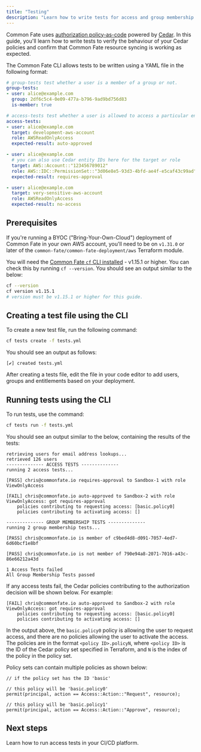 ```yaml
---
title: "Testing"
description: "Learn how to write tests for access and group membership."
---
```


Common Fate uses [authorization policy-as-code](/authz/introduction) powered by [Cedar](https://www.cedarpolicy.com/). In this guide, you'll learn how to write tests to verify the behaviour of your Cedar policies and confirm that Common Fate resource syncing is working as expected.

The Common Fate CLI allows tests to be written using a YAML file in the following format:

```yaml
# group-tests test whether a user is a member of a group or not.
group-tests:
- user: alice@example.com
  group: 2df6c5c4-0e09-477a-b796-9ad9bd756d83
  is-member: true

# access-tests test whether a user is allowed to access a particular entitlement or not.
access-tests:
- user: alice@example.com
  target: development-aws-account
  role: AWSReadOnlyAccess
  expected-result: auto-approved

- user: alice@example.com
  # you can also use Cedar entity IDs here for the target or role
  target: AWS::Account::"123456789012"
  role: AWS::IDC::PermissionSet::"3d06e8e5-93d3-4bfd-ae4f-e5caf43c99ad"
  expected-result: requires-approval

- user: alice@example.com
  target: very-sensitive-aws-account
  role: AWSReadOnlyAccess
  expected-result: no-access
```

## Prerequisites

If you're running a BYOC ("Bring-Your-Own-Cloud") deployment of Common Fate in your own AWS account, you'll need to be on `v1.31.0` or later of the `common-fate/common-fate-deployment/aws` Terraform module.

You will need the [Common Fate `cf` CLI installed](/user-guide/cli/quickstart) - v1.15.1 or higher. You can check this by running `cf --version`. You should see an output similar to the below:

```bash
cf --version
cf version v1.15.1
# version must be v1.15.1 or higher for this guide.
```

## Creating a test file using the CLI

To create a new test file, run the following command:

```bash
cf tests create -f tests.yml
```

You should see an output as follows:

```
[✔] created tests.yml
```

After creating a tests file, edit the file in your code editor to add users, groups and entitlements based on your deployment.

## Running tests using the CLI

To run tests, use the command:

```bash
cf tests run -f tests.yml
```

You should see an output similar to the below, containing the results of the tests:

```
retrieving users for email address lookups...
retrieved 126 users
-------------- ACCESS TESTS --------------
running 2 access tests...

[PASS] chris@commonfate.io requires-approval to Sandbox-1 with role ViewOnlyAccess

[FAIL] chris@commonfate.io auto-approved to Sandbox-2 with role ViewOnlyAccess: got requires-approval
	policies contributing to requesting access: [basic.policy0]
	policies contributing to activating access: []

-------------- GROUP MEMBERSHIP TESTS --------------
running 2 group membership tests...

[PASS] chris@commonfate.io is member of c9bed4d8-d091-7057-4ed7-6d60bcf1e8bf

[PASS] chris@commonfate.io is not member of 790e94a8-2071-7016-a43c-86e66212a43d

1 Access Tests failed
All Group Membership Tests passed
```

If any access tests fail, the Cedar policies contributing to the authorization decision will be shown below. For example:

```
[FAIL] chris@commonfate.io auto-approved to Sandbox-2 with role ViewOnlyAccess: got requires-approval
	policies contributing to requesting access: [basic.policy0]
	policies contributing to activating access: []
```

In the output above, the `basic.policy0` policy is allowing the user to request access, and there are no policies allowing the user to activate the access. The policies are in the format `<policy ID>.policyN`, where `<policy ID>` is the ID of the Cedar policy set specified in Terraform, and `N` is the index of the policy in the policy set.

Policy sets can contain multiple policies as shown below:

```cedar
// if the policy set has the ID 'basic'

// this policy will be 'basic.policy0'
permit(principal, action == Access::Action::"Request", resource);

// this policy will be 'basic.policy1'
permit(principal, action == Access::Action::"Approve", resource);
```

## Next steps

<Card title="Running access tests in CI" href="/authz/ci#access-testing-in-ci">
  Learn how to run access tests in your CI/CD platform.
</Card>
